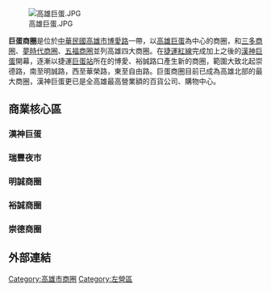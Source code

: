 {{unreferenced|time=2009-7-26}}

[[File:高雄巨蛋.JPG|thumb]]

'''巨蛋商圈'''是位於[[中華民國|中華民國]][[高雄市|高雄市]][[博愛路_(高雄市)|博愛路]]一帶，以[[高雄巨蛋|高雄巨蛋]]為中心的商圈，和[[三多商圈|三多商圈]]、[[夢時代商圈|夢時代商圈]]、[[五福商圈|五福商圈]]並列高雄四大商圈。在[[高雄捷運紅線|捷運紅線]]完成加上之後的[[漢神巨蛋|漢神巨蛋]]開幕，逐漸以捷運[[巨蛋站|巨蛋站]]所在的博愛、裕誠路口產生新的商圈，範圍大致北起崇德路，南至明誠路，西至華榮路，東至自由路。巨蛋商圈目前已成為高雄北部的最大商圈，漢神巨蛋更已是全高雄最高營業額的百貨公司、購物中心。

==商業核心區==
===漢神巨蛋===
{{main|漢神巨蛋}}
===瑞豐夜市===
{{main|瑞豐夜市}}
===明誠商圈===
{{main|明誠商圈}}
===裕誠商圈===
{{main|裕誠商圈}}
===崇德商圈===
{{main|崇德商圈}}

==外部連結==

{{TW-stub}}

[[Category:高雄市商圈|Category:高雄市商圈]]
[[Category:左營區|Category:左營區]]